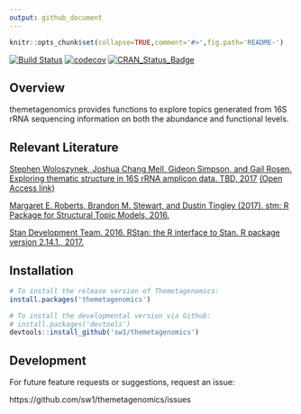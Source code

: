 ```yaml
---
output: github_document
---
```


<!-- README.md is generated from README.Rmd. Please edit that file -->

```r
knitr::opts_chunk$set(collapse=TRUE,comment='#>',fig.path='README-')
```

[![Build Status](https://travis-ci.com/sw1/themetagenomics.svg?token=8r1TnJBy8TyidNrmbPpa&branch=master)](https://travis-ci.com/sw1/themetagenomics)
[![codecov](https://codecov.io/gh/sw1/themetagenomics/branch/master/graph/badge.svg?token=pmjXMfuHrw)](https://codecov.io/gh/sw1/themetagenomics)
[![CRAN_Status_Badge](http://www.r-pkg.org/badges/version/themetagenomics)](https://cran.r-project.org/package=themetagenomics)


## Overview

themetagenomics provides functions to explore topics generated from 16S rRNA sequencing information on both the abundance and functional levels.

## Relevant Literature

[Stephen Woloszynek, Joshua Chang Mell, Gideon Simpson, and Gail Rosen. Exploring thematic structure in 16S rRNA amplicon data. TBD, 2017](http://) [(Open Access link)](http://)

[Margaret E. Roberts, Brandon M. Stewart, and Dustin Tingley (2017). stm: R Package for Structural Topic Models, 2016.](http://www.structuraltopicmodel.com)

[Stan Development Team. 2016. RStan: the R interface to Stan. R package version 2.14.1., 2017.](http://mc-stan.org)

## Installation

```r
# To install the release version of Themetagenomics:
install.packages('themetagenomics')

# To install the developmental version via Github:
# install.packages('devtools')
devtools::install_github('sw1/themetagenomics')
```

## Development

For future feature requests or suggestions, request an issue:

https://github.com/sw1/themetagenomics/issues
